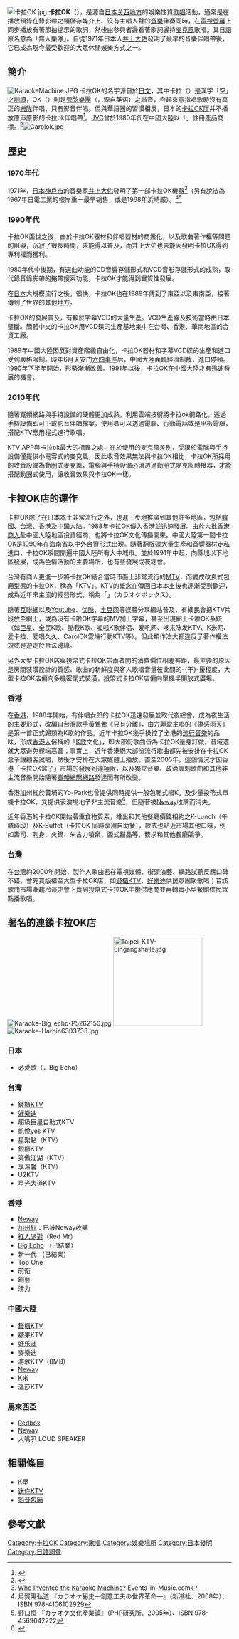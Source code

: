 {{NoteTA|G1=IT|time=2014-10-30T06:24:21+00:00}}
{{Globalize|area=[[亞洲|亞洲]]}}
{{redirect|KTV}}
[[File:卡拉OK.jpg|thumb]]
'''卡拉OK'''（{{jp|j={{Audio|help=no|Ja-Karaoke.oga|カラオケ}}|rm=Karaoke|lead=yes}}），是源自[[日本|日本]][[关西地方|关西地方]]的娛樂性質[[歌唱|歌唱]]活動，通常是在播放預錄在錄影帶之類儲存媒介上、沒有主唱人聲的[[音樂|音樂]]伴奏同時，在[[電視|電視]][[螢幕|螢幕]]上同步播放有著節拍提示的歌詞，然後由參與者邊看著歌詞邊持[[麥克風|麥克風]]歌唱。其日語原名意為「無人樂隊」。自從1971年日本人[[井上大佑|井上大佑]]發明了最早的音樂伴唱帶後，它已成為現今最受歡迎的大眾休閒娛樂方式之一。

== 簡介 ==
[[File:KaraokeMachine.JPG|thumb]]
卡拉OK的名字源自於[[日文|日文]]，其中卡拉（{{lang|ja|カラ}}）是漢字「空」之[[訓讀|訓讀]]，OK（{{lang|ja|オケ}}）則是[[管弦樂團|管弦樂團]]（{{lang|ja|オーケストラ}}，源自英语{{lang|en|orchestra}}）之諧音，合起來意指唱歌時沒有真正的[[樂隊|樂隊]]伴唱，只有影音伴唱。但與華語圈的習慣相反，日本的[[KTV|卡拉OK厅]]并不播放原声原影的卡拉ok伴唱帶<ref>{{cite journal | author=潘淑红 | last= | coauthors= | title=《卡拉OK著作权纠纷案法理评析》 | date=july，2004 | publisher=华东政法大学 | url = | work =《法学》 | pages = | accessdate =  | language = }}</ref>。[[JVC|JVC]]曾於1980年代在中國大陸以「{{lang|ja|客楽我歌}}」註冊產品商標。<ref>{{Cite web |url=http://www.searchtmr.com/details?trqi=cb40615033fff349 |title=客乐我歌 |accessdate=2014-02-04 |archive-date=2014-02-22 |archive-url=https://web.archive.org/web/20140222014141/http://www.searchtmr.com/details?trqi=cb40615033fff349 |dead-url=yes }}</ref>[[File:Carolok.jpg|thumb]]

== 歷史 ==
===1970年代===
1971年，[[日本|日本]][[神戶市|神戶市]]的音樂家[[井上大佑|井上大佑]]發明了第一部卡拉OK機器<ref>[http://www.events-in-music.com/who-invented-the-karaoke-machine.html Who Invented the Karaoke Machine?] {{Wayback|url=http://www.events-in-music.com/who-invented-the-karaoke-machine.html |date=20080305204829 }} Events-in-Music.com</ref>（另有說法為1967年日電工業的根岸重一最早销售，或是1968年浜崎厳）。<ref> 烏賀陽弘道 『カラオケ秘史―創意工夫の世界革命―』（新潮社、2008年）、ISBN 978-4106102929</ref><ref> 野口恒 『カラオケ文化産業論』（PHP研究所、2005年）、ISBN 978-4569642222</ref>

===1990年代===
卡拉OK面世之後，由於卡拉OK器材和伴唱器材的商業化，以及歌曲著作權等問題的阻礙，沉寂了很長時間，未能得以普及，而井上大佑也未能因發明卡拉OK得到專利權而獲利。

1980年代中後期，有選曲功能的CD音響存儲形式和VCD音影存儲形式的成熟，取代錄音錄影帶的捲帶搜索功能，卡拉OK才能得到實質性發展。

在[[日本|日本]]大規模流行之後，很快，卡拉OK也在1989年傳到了東亞以及東南亞，接著傳到了世界的其他地方。

卡拉OK的發展普及，有賴於字幕VCD的大量生產。VCD生產線及技術當時由日本壟斷。簡體中文的卡拉OK用VCD碟的生產基地集中在台灣、香港、華南地區的合資工廠。

1989年中國大陸因反對資產階級自由化，卡拉OK器材和字幕VCD碟的生產和進口受到嚴格限制。時年6月天安门[[六四事件|六四事件]]后，中國大陸面臨經濟制裁，進口停頓。1990年下半年開始，形勢漸漸改善。1991年以後，卡拉OK在中國大陸才有迅速發展的機會。

===2010年代===
隨著寬頻網路與手持設備的硬體更加成熟，利用雲端技術將卡拉ok網路化，透過手持設備即可下載影音伴唱檔案，使用者可以透過電腦、行動電話或是平板電腦，搭配KTV應用程式進行歌唱。

KTV APP與卡拉ok最大的相異之處，在於使用的麥克風差別，受限於電腦與手持設備僅提供小電容式的麥克風，因此收音效果無法與卡拉OK相比，卡拉OK所採用的收音設備為動圈式麥克風，電腦與手持設備必須透過動圈式麥克風轉接器，才能搭配動圈式使用，讓收音效果與卡拉OK一樣。

==卡拉OK店的運作==

卡拉OK除了在日本本土非常流行之外，也進一步地推廣到其他許多地區，包括[[大韩民国|韓國]]、[[台灣|台灣]]、[[香港|香港]]及[[中国大陆|中国大陆]]。1988年卡拉OK傳入香港並迅速發展。由於大批香港[[商人|商人]]赴中國大陸地區投資經商，也將卡拉OK文化傳播開來。中國大陸第一間卡拉OK是1990年在海南省以中外合資形式出現。隨著翻版碟大量生產和音響器材走私進口，卡拉OK瞬間開遍中國大陸所有大中城市。並於1991年中起，向縣城以下地區發展，成為色情活動的主要場所，也有些發展成夜總會。

台灣有商人更進一步將卡拉OK結合當時市面上非常流行的[[影音包廂|MTV]]，而變成改良式包廂型態的卡拉OK，稱為「KTV」。KTV的概念在傳回日本本土後也逐漸受到歡迎，成為近年來主流的經營形式，稱為「{{link-ja|卡拉OK店|カラオケボックス|卡拉OK包廂}}」（<span lang="ja">カラオケボックス</span>）。

隨著[[互聯網|互聯網]]以及[[Youtube|Youtube]]、[[优酷|优酷]]、[[土豆网|土豆网]]等媒體分享網站普及，有網民會把KTV片段放至網上，或為沒有卡啦OK字幕的MV加上字幕，甚至出現網上卡啦OK系統（如[[巨星_(游戏)|巨星]]、全民K歌、酷我K歌、呱呱K歌伴侣、爱吼网、哆来咪发KTV、K米网、爱卡拉、爱唱久久、CarolOK雲端行動KTV等）。但此類作法大都違反了著作權法規或是遊走於合法邊緣。

另外大型卡拉OK店與投幣式卡拉OK店兩者間的消費價位相差甚距，最主要的原因是房間裝潢設計的質感、歌曲的新鮮度與客人歌唱音量彼此間的-{干}-擾程度，大型卡拉OK店偏向多機密閉式裝潢，投幣式卡拉OK店偏向單機半開放式廣場。

===香港===
在[[香港|香港]]，1988年開始，有伴唱女郎的卡拉OK迅速發展並取代夜總會，成為夜生活的主要形式，改編自台灣歌手[[黃鶯鶯|黃鶯鶯]]《只有分離》，由[[方麗盈|方麗盈]]主唱的《[[傷感雨天|傷感雨天]]》是第一首正式歸類為K歌的作品。近年卡拉OK幾乎操控了全港的[[流行音樂|流行音樂]]的品味，形成[[香港人|香港人]]俗稱的「[[K歌|K歌]]文化」，即大部份歌曲皆為卡拉OK量身訂做，音域遷就大眾避免極端高音；事實上，近年香港絕大部份流行歌曲都先被安排在卡拉OK盒子讓顧客試唱，然後才安排在大眾媒體上播放。直至2005年，這個情況才因香港「卡拉OK盒子」市場的發展到達極限，以及獨立音樂、政治諷刺歌曲和其他非主流音樂開始隨著[[寬頻|寬頻]][[網際網路|網際網路]]發達而有所改變。

香港加州紅於黃埔的Yo-Park也曾提供同時提供一般包廂式唱K，及少量投幣式單機卡拉OK，又提供表演場地予非主流音樂<ref>{{Cite web |url=http://bitetone.com/2010/04/07/%E9%A6%99%E6%B8%AF-yo-park-%E8%BD%89%E6%89%8B%E6%8E%80%E8%B5%B7%E6%A8%82%E8%BF%B7%E9%97%9C%E6%B3%A8/ |title=YO PARK 轉手引起樂迷關注 |access-date=2012-06-17 |archive-date=2021-01-12 |archive-url=https://web.archive.org/web/20210112035420/http://bitetone.com/2010/04/07/%E9%A6%99%E6%B8%AF-yo-park-%E8%BD%89%E6%89%8B%E6%8E%80%E8%B5%B7%E6%A8%82%E8%BF%B7%E9%97%9C%E6%B3%A8/ |dead-url=no }}</ref>，但隨著被[[Neway|Neway]]收購而消失。

近年香港的卡拉OK開始著重食物質素，推出和其他餐廳價錢相約之K-Lunch（午膳時段）及K-Buffet（卡拉OK 同時享用自助餐），款式也貼近市場其他口味，例如壽司、刺身、火鍋、朱古力噴泉、西式甜品等，務求和其他餐廳競爭。

===台灣===


在[[台灣|台灣]]約2000年開始，製作人歌曲若在電視媒體、街頭演藝、網路試聽反應口碑不錯，會先賣版權至大型卡拉OK店，如[[錢櫃KTV|錢櫃KTV]]、[[好樂迪|好樂迪]]供民眾團聚歌唱；若該歌曲市場漸趨冷淡才會下賣到投幣式卡拉OK主機供應商並再轉賣小型餐館供民眾點播歌唱。

==著名的連鎖卡拉OK店==
[[File:Karaoke-Big_echo-P5262150.jpg|thumb]]
[[File:Taipei_KTV-Eingangshalle.jpg|200px]]
[[File:Karaoke-Harbin6303733.jpg|thumb]]

===日本===
*必愛歌（{{lang|ja|ビッグエコー}}，Big Echo）
===台灣===
*[[錢櫃KTV|錢櫃KTV]]
*[[好樂迪|好樂迪]]
*超級巨星自助式KTV
*凱悅yes KTV
*星聚點（KTV）
*銀櫃KTV
*笑傲江湖（KTV）
*享溫馨（KTV）
*U2KTV
*星光大道KTV

===香港===
*[[Neway|Neway]] 
*[[加州紅|加州紅]]：已被Neway收購
*[[紅人派對|紅人派對]]（Red Mr）
*[[Big_Echo|Big Echo]] （已結業）
*新一代 （已結業）
*Top One 
*前衛
*創藝
*活力

===中國大陸===
*[[錢櫃KTV|錢櫃KTV]]
*糖果KTV
*[[好乐迪|好乐迪]]
*麥樂迪
*游歌KTV（BMB）
*[[Neway|Neway]]
*[[K米|K米]]
*温莎KTV

===馬來西亞===
*[[加州紅|Redbox]]
*[[Neway|Neway]]
*大嘴叭 LOUD SPEAKER

==相關條目==
* [[K壓|K壓]]
* [[迷你KTV|迷你KTV]]
* [[影音包廂|影音包廂]]

==參考文獻==
{{Commonscat|Karaoke}}
{{Portal box|日本|音乐}}
<references/>

{{Authority control}}
[[Category:卡拉OK|Category:卡拉OK]]
[[Category:歌唱|Category:歌唱]]
[[Category:娛樂場所|Category:娛樂場所]]
[[Category:日本發明|Category:日本發明]]
[[Category:日語詞彙|Category:日語詞彙]]